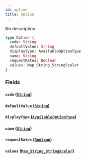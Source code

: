 ```yaml
---
id: option
title: Option
---
```


No description

```graphql
type Option {
  code: String
  defaultValue: String
  displayType: AvailableOptionType
  name: String
  requestRates: Boolean
  values: Map_String_StringScalar
}
```

### Fields

#### `code` ([`String`](/docs/schema/scalars/string))

#### `defaultValue` ([`String`](/docs/schema/scalars/string))

#### `displayType` ([`AvailableOptionType`](/docs/schema/enums/available-option-type))

#### `name` ([`String`](/docs/schema/scalars/string))

#### `requestRates` ([`Boolean`](/docs/schema/scalars/boolean))

#### `values` ([`Map_String_StringScalar`](/docs/schema/scalars/map-string-string-scalar))
